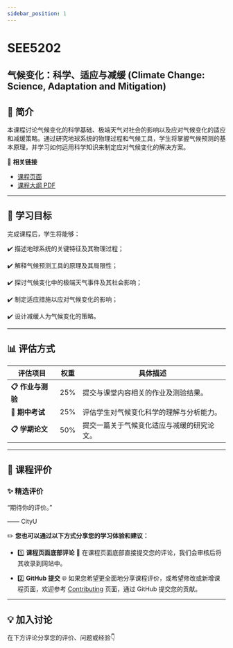 ```yaml
---
sidebar_position: 1
---
```


# SEE5202
## 气候变化：科学、适应与减缓 (Climate Change: Science, Adaptation and Mitigation)

## **📘 简介**
本课程讨论气候变化的科学基础、极端天气对社会的影响以及应对气候变化的适应和减缓策略。通过研究地球系统的物理过程和气候工具，学生将掌握气候预测的基本原理，并学习如何运用科学知识来制定应对气候变化的解决方案。

🔗 **相关链接**
- [课程页面](https://www.cityu.edu.hk/catalogue/pg/202425/course/SEE5202.htm)
- [课程大纲 PDF](https://www.cityu.edu.hk/catalogue/pg/202425/course/SEE5202.pdf)

---

## **🎯 学习目标**

完成课程后，学生将能够：

✔️ 描述地球系统的关键特征及其物理过程；

✔️ 解释气候预测工具的原理及其局限性；

✔️ 探讨气候变化中的极端天气事件及其社会影响；

✔️ 制定适应措施以应对气候变化的影响；

✔️ 设计减缓人为气候变化的策略。

---

## **📊 评估方式**

| **评估项目**             | **权重** | **具体描述**                                                                                       |
|-------------------------|---------|---------------------------------------------------------------------------------------------------|
| **📋 作业与测验**        | 25%      | 提交与课堂内容相关的作业及测验结果。                                                                  |
| **📂 期中考试**          | 25%      | 评估学生对气候变化科学的理解与分析能力。                                                              |
| **📋 学期论文**          | 50%      | 提交一篇关于气候变化适应与减缓的研究论文。                                                             |

---

## **💬 课程评价**

### ✨ **精选评价**
<div className={commentStyles.commentBox}>
    <p className={commentStyles.commentText}>
        “期待你的评价。”
    </p>
    <p className={commentStyles.commentAuthor}>—— CityU</p>
</div>

✏️ **您也可以通过以下方式分享您的学习体验和建议：**

- 1️⃣ **课程页面底部评论**
💬 在课程页面底部直接提交您的评论，我们会审核后将其收录到网站中。

- 2️⃣ **GitHub 提交**
🌐 如果您希望更全面地分享课程评价，或希望修改或新增课程页面，欢迎参考 [Contributing](/contributing) 页面，通过 GitHub 提交您的贡献。

---

## **💡 加入讨论**

在下方评论分享您的评价、问题或经验👇
<Utterances />
